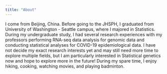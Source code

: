 ```yaml
---
title: "About"
---
```


I come from Beijing, China. Before going to the JHSPH, I graduated from University of Washington - Seattle campus, where I majored in Statistics. During my undergraduate study, I had several research experiences with my professors performing RNA-seq data analysis for genomic data and conducting statistical analyses for COVID-19 epidemiological data. I have not decide my exact research interests yet and may still need more time to explore multiple fields, but I am particularly interested in Statistical genetics now and hope to explore more in the future! During my spare time, I enjoy hiking, cooking, watching movies, and playing badminton.
